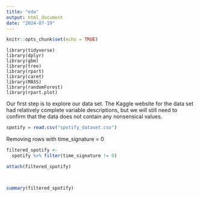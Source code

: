```yaml
---
title: "eda"
output: html_document
date: "2024-07-19"
---
```


```r
knitr::opts_chunk$set(echo = TRUE)
```

``` Libraries

library(tidyverse)
library(dplyr)
library(gbm)
library(tree)
library(rpart)
library(caret)
library(MASS)
library(randomForest)
library(rpart.plot)

```

Our first step is to explore our data set. The Kaggle website for the data set had relatively complete variable descriptions, but we will still need to confirm that the data does not contain any nonsensical values. 

``` r
spotify = read.csv("spotify_dataset.csv")

```

Removing rows with time_signature = 0
```r
filtered_spotify <- 
  spotify %>% filter(time_signature != 0)

attach(filtered_spotify)



summary(filtered_spotify)
```

``` r


```
